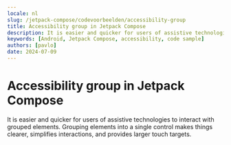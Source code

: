 ```yaml
---
locale: nl
slug: /jetpack-compose/codevoorbeelden/accessibility-group
title: Accessibility group in Jetpack Compose
description: It is easier and quicker for users of assistive technologies to interact with grouped elements.
keywords: [Android, Jetpack Compose, accessibility, code sample]
authors: [pavlo]
date: 2024-07-09
---
```


# Accessibility group in Jetpack Compose

It is easier and quicker for users of assistive technologies to interact with grouped elements. Grouping elements into a single control makes things clearer, simplifies interactions, and provides larger touch targets.

<CodeSample id="accessibility-group" platform="jetpack-compose" locale="nl"/>

